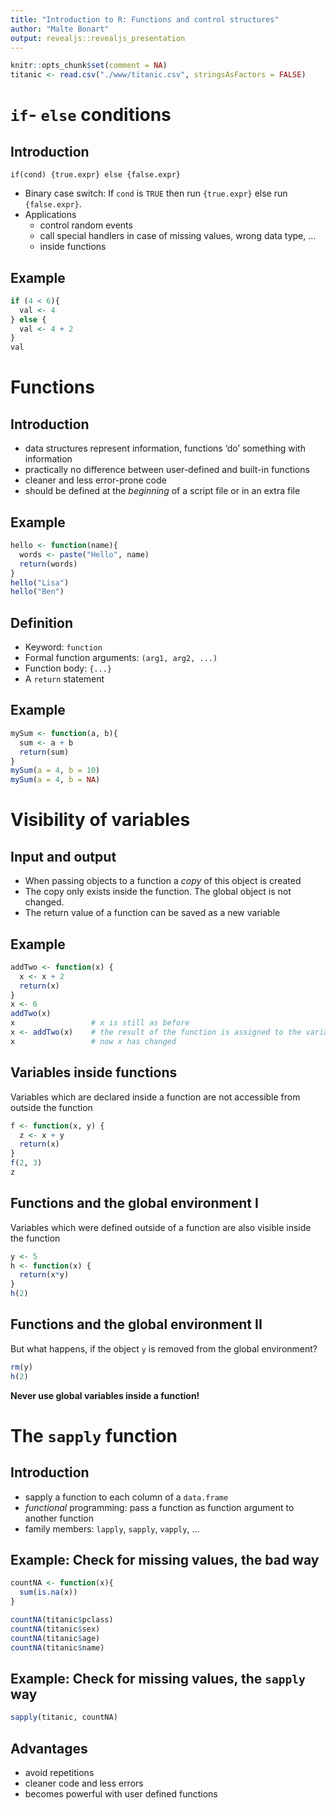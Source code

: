 ```yaml
---
title: "Introduction to R: Functions and control structures"
author: "Malte Bonart"
output: revealjs::revealjs_presentation
---
```


```r
knitr::opts_chunk$set(comment = NA)
titanic <- read.csv("./www/titanic.csv", stringsAsFactors = FALSE)
```

# `if`- `else` conditions

## Introduction
`if(cond) {true.expr} else {false.expr}`  

- Binary case switch: If `cond` is `TRUE` then run `{true.expr}` else run `{false.expr}`. 
- Applications
    - control random events
    - call special handlers in case of missing values, wrong data type, ...
    - inside functions

## Example
```r
if (4 < 6){
  val <- 4
} else {
  val <- 4 + 2
}
val
```


# Functions
## Introduction
- data structures represent information, functions 'do' something with information
- practically no difference between user-defined and built-in functions
- cleaner and less error-prone code
- should be defined at the *beginning* of a script file or in an extra file

## Example
```r
hello <- function(name){
  words <- paste("Hello", name)
  return(words)
}
hello("Lisa")
hello("Ben")
```

## Definition
- Keyword: `function`
- Formal function arguments: `(arg1, arg2, ...)`
- Function body: `{...}`
- A `return` statement

## Example

```r
mySum <- function(a, b){
  sum <- a + b
  return(sum)
}
mySum(a = 4, b = 10)
mySum(a = 4, b = NA)

```

# Visibility of variables
## Input and output
- When passing objects to a function a *copy* of this object is created
- The copy only exists inside the function. The global object is not changed.
- The return value of a function can be saved as a new variable

## Example
```r
addTwo <- function(x) {
  x <- x + 2
  return(x)
}
x <- 6
addTwo(x)
x                 # x is still as before
x <- addTwo(x)    # the result of the function is assigned to the variable x
x                 # now x has changed
```

## Variables inside functions
Variables which are declared inside a function are not accessible from outside the function
```r
f <- function(x, y) {
  z <- x + y
  return(x)
}
f(2, 3)
z
```

## Functions and the global environment I 
Variables which were defined outside of a function are also visible inside the function
```r
y <- 5
h <- function(x) {
  return(x*y)
}
h(2)
```

## Functions and the global environment II
But what happens, if the object `y` is removed from the global environment?
```r
rm(y)
h(2)
```
**Never use global variables inside a function!**


# The `sapply` function

## Introduction

- sapply a function to each column of a `data.frame`
- *functional* programming: pass a function as function argument to another function
- family members: `lapply`, `sapply`, `vapply`, ...

## Example: Check for missing values, the bad way
```r
countNA <- function(x){
  sum(is.na(x))
}
```


```r
countNA(titanic$pclass)
countNA(titanic$sex)
countNA(titanic$age)
countNA(titanic$name)
```

## Example: Check for missing values, the `sapply` way
```r
sapply(titanic, countNA)
```

## Advantages

- avoid repetitions
- cleaner code and less errors
- becomes powerful with user defined functions






